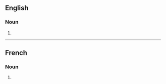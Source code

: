 ==English==

===Noun===
{{head|en|noun form}}

# {{plural of|en|cyclone}}

----

==French==

===Noun===
{{head|fr|noun form|g=m}}

# {{plural of|fr|cyclone}}